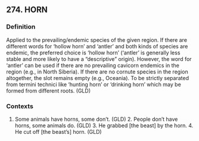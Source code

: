 ## 274. HORN
### Definition
Applied to the prevailing/endemic species of the given region. If there are different words for ‘hollow horn’ and ‘antler’ and both kinds of species are endemic, the preferred choice is ‘hollow horn’ (‘antler’ is generally less stable and more likely to have a “descriptive” origin). However, the word for ‘antler’ can be used if there are no prevailing cavicorn endemics in the region (e.g., in North Siberia). If there are no cornute species in the region altogether, the slot remains empty (e.g., Oceania). To be strictly separated from termini technici like ‘hunting horn’ or ‘drinking horn’ which may be formed from different roots. (GLD)

### Contexts
1. Some animals have horns, some don’t. (GLD) 2. People don’t have horns, some animals do. (GLD) 3. He grabbed [the beast] by the horn.  4. He cut off [the beast’s] horn. (GLD)

